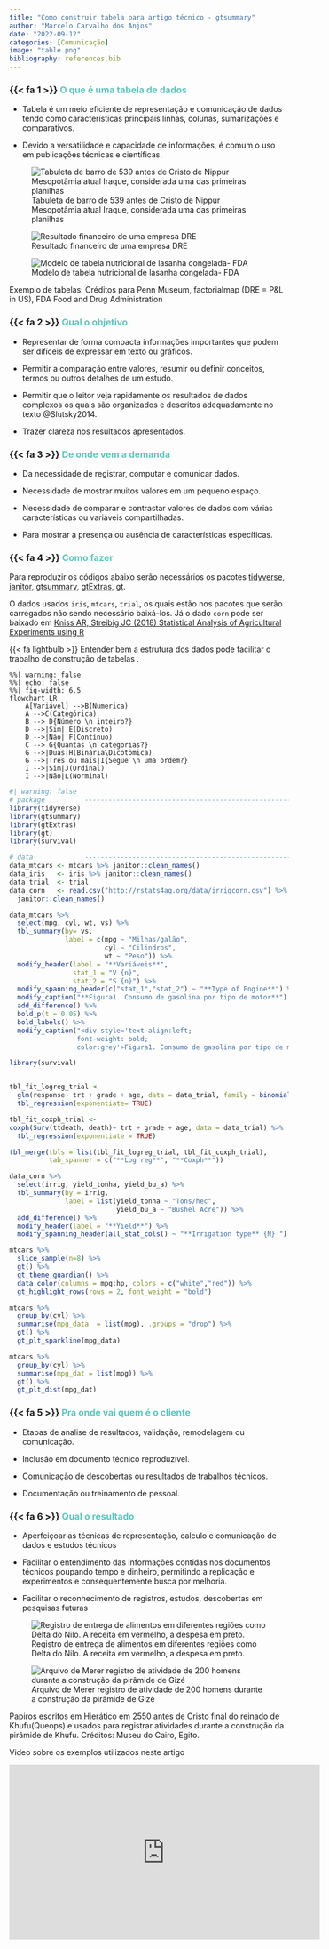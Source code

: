 ```yaml
---
title: "Como construir tabela para artigo técnico - gtsummary"
author: "Marcelo Carvalho dos Anjos"
date: "2022-09-12"
categories: [Comunicação]
image: "table.png"
bibliography: references.bib
---
```


### {{< fa 1 >}} [**O que é uma tabela de dados**]{style="color: #5AC8BE ;"}

-   Tabela é um meio eficiente de representação e comunicação de dados tendo como características principais linhas, colunas, sumarizações e comparativos.

-   Devido a versatilidade e capacidade de informações, é comum o uso em publicações técnicas e científicas.

::: {#fig-tables layout-ncol="3"}
![Tabuleta de barro de 539 antes de Cristo de Nippur Mesopotâmia atual Iraque, considerada uma das primeiras planilhas](b3293.png){#fig-tablet}

![Resultado financeiro de uma empresa DRE](DRE.png){#fig-DRE}

![Modelo de tabela nutricional de lasanha congelada- FDA](fda_nutrition_facts_sample.png){#fig-nutrition}

Exemplo de tabelas: Créditos para Penn Museum, factorialmap (DRE = P&L in US), FDA Food and Drug Administration
:::

### {{< fa 2 >}} [**Qual o objetivo**]{style="color: #5AC8BE ;"}

-   Representar de forma compacta informações importantes que podem ser difíceis de expressar em texto ou gráficos.

-   Permitir a comparação entre valores, resumir ou definir conceitos, termos ou outros detalhes de um estudo.

-   Permitir que o leitor veja rapidamente os resultados de dados complexos os quais são organizados e descritos adequadamente no texto @Slutsky2014.

-   Trazer clareza nos resultados apresentados.

### {{< fa 3 >}} [**De onde vem a demanda**]{style="color: #5AC8BE ;"}

-   Da necessidade de registrar, computar e comunicar dados.

-   Necessidade de mostrar muitos valores em um pequeno espaço.

-   Necessidade de comparar e contrastar valores de dados com várias características ou variáveis compartilhadas.

-   Para mostrar a presença ou ausência de características específicas.

### {{< fa 4 >}} [**Como fazer**]{style="color: #5AC8BE ;"}

Para reproduzir os códigos abaixo serão necessários os pacotes [tidyverse](https://www.tidyverse.org/){target="_blank"}, [janitor](https://github.com/sfirke/janitor){target="_blank"}, [gtsummary](https://www.danieldsjoberg.com/gtsummary/){target="_blank"}, [gtExtras](https://jthomasmock.github.io/gtExtras/){target="_blank"}, [gt](https://gt.rstudio.com/){target="_blank"}.

O dados usados `iris`, `mtcars`, `trial`, os quais estão nos pacotes que serão carregados não sendo necessário baixá-los. Já o dado `corn` pode ser baixado em [Kniss AR, Streibig JC (2018) Statistical Analysis of Agricultural Experiments using R](https://rstats4ag.org/index.html#section){target="_blank"}

{{< fa lightbulb >}} Entender bem a estrutura dos dados pode facilitar o trabalho de construção de tabelas .

```mermaid
%%| warning: false
%%| echo: false
%%| fig-width: 6.5
flowchart LR
    A[Variável] -->B(Numerica)
    A -->C(Categórica)
    B --> D{Número \n inteiro?}
    D -->|Sim| E(Discreto)
    D -->|Não| F(Contínuo)
    C --> G{Quantas \n categorias?}
    G -->|Duas|H(Binária\Dicotômica)
    G -->|Três ou mais|I{Segue \n uma ordem?}
    I -->|Sim|J(Ordinal)
    I -->|Não|L(Norminal)
```

```r
#| warning: false
# package          -----------------------------------------------------------------
library(tidyverse)
library(gtsummary)
library(gtExtras)
library(gt)
library(survival)

# data             --------------------------------------------------------------------
data_mtcars <- mtcars %>% janitor::clean_names()
data_iris   <- iris %>% janitor::clean_names()
data_trial  <- trial
data_corn   <- read.csv("http://rstats4ag.org/data/irrigcorn.csv") %>% 
  janitor::clean_names()
```

```r
data_mtcars %>% 
  select(mpg, cyl, wt, vs) %>% 
  tbl_summary(by= vs,
              label = c(mpg ~ "Milhas/galão",
                        cyl ~ "Cilindros",
                        wt ~ "Peso")) %>% 
  modify_header(label = "**Variáveis**",
                stat_1 = "V {n}",
                stat_2 = "S {n}") %>% 
  modify_spanning_header(c("stat_1","stat_2") ~ "**Type of Engine**") %>% 
  modify_caption("**Figura1. Consumo de gasolina por tipo de motor**") %>% 
  add_difference() %>% 
  bold_p(t = 0.05) %>% 
  bold_labels() %>% 
  modify_caption("<div style='text-align:left;
                 font-weight: bold;
                 color:grey'>Figura1. Consumo de gasolina por tipo de motor </div>")
```

```r

library(survival)


tbl_fit_logreg_trial <- 
  glm(response~ trt + grade + age, data = data_trial, family = binomial(link="logit")) %>% 
  tbl_regression(exponentiate= TRUE)

tbl_fit_coxph_trial <- 
coxph(Surv(ttdeath, death)~ trt + grade + age, data = data_trial) %>% 
  tbl_regression(exponentiate = TRUE)

tbl_merge(tbls = list(tbl_fit_logreg_trial, tbl_fit_coxph_trial),
          tab_spanner = c("**Log reg**", "**Coxph**"))
```

```r
data_corn %>% 
  select(irrig, yield_tonha, yield_bu_a) %>% 
  tbl_summary(by = irrig,
              label = list(yield_tonha ~ "Tons/hec",
                           yield_bu_a ~ "Bushel Acre")) %>% 
  add_difference() %>% 
  modify_header(label = "**Yield**") %>% 
  modify_spanning_header(all_stat_cols() ~ "**Irrigation type** {N} ")

```

```r
mtcars %>%
  slice_sample(n=8) %>% 
  gt() %>% 
  gt_theme_guardian() %>% 
  data_color(columns = mpg:hp, colors = c("white","red")) %>% 
  gt_highlight_rows(rows = 2, font_weight = "bold")

mtcars %>% 
  group_by(cyl) %>% 
  summarise(mpg_data  = list(mpg), .groups = "drop") %>% 
  gt() %>% 
  gt_plt_sparkline(mpg_data)

mtcars %>% 
  group_by(cyl) %>% 
  summarise(mpg_dat = list(mpg)) %>% 
  gt() %>% 
  gt_plt_dist(mpg_dat)
```

### {{< fa 5 >}} [**Pra onde vai quem é o cliente**]{style="color: #5AC8BE ;"}

-   Etapas de analise de resultados, validação, remodelagem ou comunicação.

-   Inclusão em documento técnico reproduzível.

-   Comunicação de descobertas ou resultados de trabalhos técnicos.

-   Documentação ou treinamento de pessoal.

### {{< fa 6 >}} [**Qual o resultado**]{style="color: #5AC8BE ;"}

-   Aperfeiçoar as técnicas de representação, calculo e comunicação de dados e estudos técnicos

-   Facilitar o entendimento das informações contidas nos documentos técnicos poupando tempo e dinheiro, permitindo a replicação e experimentos e consequentemente busca por melhoria.

-   Facilitar o reconhecimento de registros, estudos, descobertas em pesquisas futuras

::: {#fig-logbooks layout-ncol="2"}
![Registro de entrega de alimentos em diferentes regiões como Delta do Nilo. A receita em vermelho, a despesa em preto.](registro_entrega_alimentos.jpg){#fig-worksheet}

![Arquivo de Merer registro de atividade de 200 homens durante a construção da pirâmide de Gizé](registro_merer.jpg){#fig-logbook}

Papiros escritos em Hierático em 2550 antes de Cristo final do reinado de Khufu(Queops) e usados para registrar atividades durante a construção da pirâmide de Khufu. Créditos: Museu do Cairo, Egito.
:::

Video sobre os exemplos utilizados neste artigo

<iframe width="560" height="315" src="https://www.youtube.com/embed/Vhuo96UdFu8?si=kYZ4EIQupOn8I5Xn" title="YouTube video player" frameborder="0" allow="accelerometer; autoplay; clipboard-write; encrypted-media; gyroscope; picture-in-picture; web-share" referrerpolicy="strict-origin-when-cross-origin" allowfullscreen></iframe>
